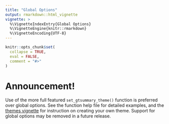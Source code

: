 ```yaml
---
title: "Global Options"
output: rmarkdown::html_vignette
vignette: >
  %\VignetteIndexEntry{Global Options}
  %\VignetteEngine{knitr::rmarkdown}
  %\VignetteEncoding{UTF-8}
---
```


```r
knitr::opts_chunk$set(
  collapse = TRUE,
  eval = FALSE,
  comment = "#>"
)
```

# Announcement!

Use of the more full featured `set_gtsummary_theme()` function is preferred over global options.
See the function help file for detailed examples, and the [themes vignette](http://www.danieldsjoberg.com/gtsummary/articles/themes.html) for instruction on creating your own theme.
Support for global options may be removed in a future release.
